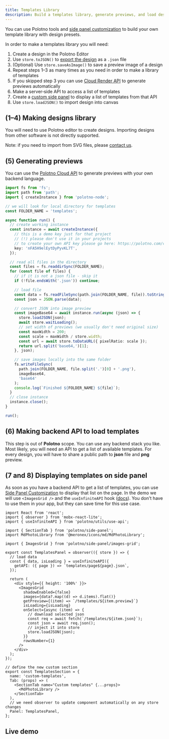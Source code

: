 ```yaml
---
title: Templates Library
description: Build a templates library, generate previews, and load designs via a custom side panel
---
```


You can use Polotno tools and [side panel customization](/docs/side-panel-overview) to build your own template library with design presets.

In order to make a templates library you will need:

1. Create a design in the Polotno Editor
2. Use `store.toJSON()` to [export the design](/docs/import-and-export) as a `.json` file
3. (Optional) Use `store.saveAsImage()` to save a preview image of a design
4. Repeat steps 1–3 as many times as you need in order to make a library of templates
5. If you skipped step 3 you can use [Cloud Render API](/docs/cloud-render-api) to generate previews automatically
6. Make a server‑side API to access a list of templates
7. Create a [custom side panel](/docs/side-panel-overview) to display a list of templates from that API
8. Use `store.loadJSON()` to import design into canvas

## (1–4) Making designs library

You will need to use Polotno editor to create designs. Importing designs from other software is not directly supported.

Note: if you need to import from SVG files, please [contact us](https://polotno.com/contact).

## (5) Generating previews

You can use the [Polotno Cloud API](/docs/cloud-render-api) to generate previews with your own backend language.

```ts
import fs from 'fs';
import path from 'path';
import { createInstance } from 'polotno-node';

// we will look for local directory for templates
const FOLDER_NAME = 'templates';

async function run() {
  // create working instance
  const instance = await createInstance({
    // this is a demo key just for that project
    // (!) please don't use it in your projects
    // to create your own API key please go here: https://polotno.com/cabinet
    key: 'nFA5H9elEytDyPyvKL7T',
  });

  // read all files in the directory
  const files = fs.readdirSync(FOLDER_NAME);
  for (const file of files) {
    // if it is not a json file - skip it
    if (!file.endsWith('.json')) continue;

    // load file
    const data = fs.readFileSync(path.join(FOLDER_NAME, file)).toString();
    const json = JSON.parse(data);

    // convert JSON into image preview
    const imageBase64 = await instance.run(async (json) => {
      store.loadJSON(json);
      await store.waitLoading();
      // set width of previews (we usually don't need original size)
      const maxWidth = 200;
      const scale = maxWidth / store.width;
      const url = await store.toDataURL({ pixelRatio: scale });
      return url.split('base64,')[1];
    }, json);

    // save images locally into the same folder
    fs.writeFileSync(
      path.join(FOLDER_NAME, file.split('.')[0] + '.png'),
      imageBase64,
      'base64'
    );
    console.log(`Finished ${FOLDER_NAME} ${file}`);
  }
  // close instance
  instance.close();
}

run();
```

## (6) Making backend API to load templates

This step is out of **Polotno** scope. You can use any backend stack you like. Most likely, you will need an API to get a list of available templates. For every design, you will have to share a public path to **json** file and **png** preview.

## (7 and 8) Displaying templates on side panel

As soon as you have a backend API to get a list of templates, you can use [Side Panel Customization](/docs/side-panel-overview) to display that list on the page. In the demo we will use `<ImagesGrid />` and the `useInfiniteAPI` hook ([docs](/docs/utils-api)). You don't have to use them in your app, but they can save time for this use case.

```tsx
import React from 'react';
import { observer } from 'mobx-react-lite';
import { useInfiniteAPI } from 'polotno/utils/use-api';

import { SectionTab } from 'polotno/side-panel';
import MdPhotoLibrary from '@meronex/icons/md/MdPhotoLibrary';

import { ImagesGrid } from 'polotno/side-panel/images-grid';

export const TemplatesPanel = observer(({ store }) => {
  // load data
  const { data, isLoading } = useInfiniteAPI({
    getAPI: ({ page }) => `templates/page${page}.json`,
  });

  return (
    <div style={{ height: '100%' }}>
      <ImagesGrid
        shadowEnabled={false}
        images={data?.map((d) => d.items).flat()}
        getPreview={(item) => `/templates/${item.preview}`}
        isLoading={isLoading}
        onSelect={async (item) => {
          // download selected json
          const req = await fetch(`/templates/${item.json}`);
          const json = await req.json();
          // inject it into store
          store.loadJSON(json);
        }}
        rowsNumber={1}
      />
    </div>
  );
});

// define the new custom section
export const TemplatesSection = {
  name: 'custom-templates',
  Tab: (props) => (
    <SectionTab name="Custom templates" {...props}>
      <MdPhotoLibrary />
    </SectionTab>
  ),
  // we need observer to update component automatically on any store changes
  Panel: TemplatesPanel,
};
```

## Live demo

<Sandbox github="polotno-project/polotno-docs/tree/main/examples/polotno-templates-library" />


